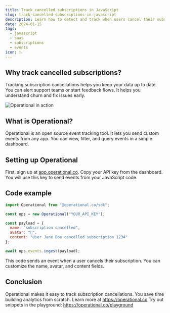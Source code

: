 ```yaml
---
title: Track cancelled subscriptions in JavaScript
slug: track-cancelled-subscriptions-in-javascript
description: Learn how to detect and track when users cancel their subscriptions using Operational analytics in a JavaScript app.
date: 2024-01-15
tags:
  - javascript
  - saas
  - subscriptions
  - events
icon: 📉
---
```


## Why track cancelled subscriptions?

Tracking subscription cancellations helps you keep your data up to date.
You can alert support teams or start feedback flows.
It helps you understand churn and fix issues early.

![Operational in action](https://operational.co/images/pitch/ops_insitu.jpg)

## What is Operational?

Operational is an open source event tracking tool.
It lets you send custom events from any app.
You can view, filter, and query events in a simple dashboard.

## Setting up Operational

First, sign up at [app.operational.co](https://app.operational.co).
Copy your API key from the dashboard.
You will use this key to send events from your JavaScript code.

## Code example

```javascript
import Operational from "@operational.co/sdk";

const ops = new Operational("YOUR_API_KEY");

const payload = {
  name: "subscription cancelled",
  avatar: "🔔",
  content: "User Jane Doe cancelled subscription 1234"
};

await ops.events.ingest(payload);
```

This code sends an event when a user cancels their subscription.
You can customize the name, avatar, and content fields.

## Conclusion

Operational makes it easy to track subscription cancellations.
You save time building analytics from scratch.
Learn more at https://operational.co
Try out snippets in the playground: https://operational.co/playground